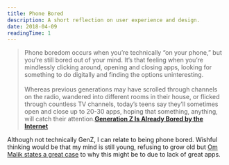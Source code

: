 ```yaml
---
title: Phone Bored
description: A short reflection on user experience and design.
date: 2018-04-09
readingTime: 1
---
```


>Phone boredom occurs when you’re technically “on your phone,” but you’re still bored out of your mind. It’s that feeling when you’re mindlessly clicking around, opening and closing apps, looking for something to do digitally and finding the options uninteresting.<br /><br />Whereas previous generations may have scrolled through channels on the radio, wandered into different rooms in their house, or flicked through countless TV channels, today’s teens say they’ll sometimes open and close up to 20-30 apps, hoping that something, anything, will catch their attention.**<a href="https://www.thedailybeast.com/generation-z-is-already-bored-by-the-internet">Generation Z Is Already Bored by the Internet</a>**

Although not technically GenZ, I can relate to being phone bored. Wishful thinking would be that my mind is still young, refusing to grow old but <a href="https://om.co/2018/04/04/phone-bored/">Om Malik states a great case</a> to why this might be to due to lack of great apps.